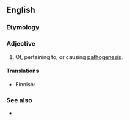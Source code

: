 ==English==

===Etymology===
{{prefix|en|patho|genetic}}

===Adjective===
{{en-adj}}

# Of, pertaining to, or causing [[pathogenesis]].

====Translations====
{{trans-top|of, pertaining to, or causing pathogenesis}}
* Finnish: {{t|fi|patogeneettinen}}
{{trans-mid}}
{{trans-bottom}}

===See also===
* {{l|en|pathogenic}}